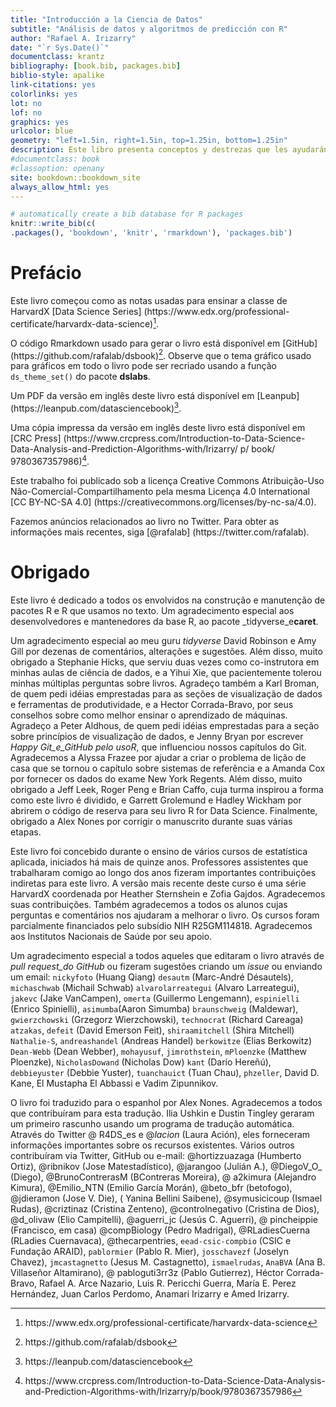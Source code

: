 ```yaml
---
title: "Introducción a la Ciencia de Datos"
subtitle: "Análisis de datos y algoritmos de predicción con R"
author: "Rafael A. Irizarry"
date: "`r Sys.Date()`"
documentclass: krantz
bibliography: [book.bib, packages.bib]
biblio-style: apalike
link-citations: yes
colorlinks: yes
lot: no
lof: no
graphics: yes
urlcolor: blue
geometry: "left=1.5in, right=1.5in, top=1.25in, bottom=1.25in"
description: Este libro presenta conceptos y destrezas que les ayudarán abordar los retos de situaciones actuales del análisis de datos. Cubre conceptos de probabilidad, inferencia estadística, regresión lineal y machine learning. Además, les permitirá desarrollar destrezas como la programación R, el wrangling de datos con dplyr, la visualización de datos con ggplot2, la organización de archivos con Shell de UNIX/ Linux, el control de versiones con GitHub y la preparación de documentos reproducibles con R markdown.
#documentclass: book
#classoption: openany
site: bookdown::bookdown_site
always_allow_html: yes
---
```



```r
# automatically create a bib database for R packages
knitr::write_bib(c(
.packages(), 'bookdown', 'knitr', 'rmarkdown'), 'packages.bib')
```

# Prefácio {-}

Este livro começou como as notas usadas para ensinar a classe de
HarvardX [Data Science Series] (https://www.edx.org/professional-certificate/harvardx-data-science)^[https://www.edx.org/professional-certificate/harvardx-data-science].

O código Rmarkdown usado para gerar o livro está disponível em [GitHub] (https://github.com/rafalab/dsbook)^[https://github.com/rafalab/dsbook]. Observe que o tema gráfico usado para gráficos em todo o livro pode ser recriado usando a função `ds_theme_set()` do pacote __dslabs__.

Um PDF da versão em inglês deste livro está disponível em [Leanpub] (https://leanpub.com/datasciencebook)^[https://leanpub.com/datasciencebook].

Uma cópia impressa da versão em inglês deste livro está disponível em [CRC Press] (https://www.crcpress.com/Introduction-to-Data-Science-Data-Analysis-and-Prediction-Algorithms-with/Irizarry/ p/ book/ 9780367357986)^[https://www.crcpress.com/Introduction-to-Data-Science-Data-Analysis-and-Prediction-Algorithms-with/Irizarry/p/book/9780367357986].

Este trabalho foi publicado sob a licença Creative Commons Atribuição-Uso Não-Comercial-Compartilhamento pela mesma Licença 4.0 International [CC BY-NC-SA 4.0] (https://creativecommons.org/licenses/by-nc-sa/4.0).

Fazemos anúncios relacionados ao livro no Twitter. Para obter as informações mais recentes, siga [\@rafalab] (https://twitter.com/rafalab).

# Obrigado {-}

Este livro é dedicado a todos os envolvidos na construção e manutenção de pacotes R e R que usamos no texto. Um agradecimento especial aos desenvolvedores e mantenedores da base R, ao pacote _tidyverse_e__caret__.

Um agradecimento especial ao meu guru _tidyverse_ David Robinson e Amy Gill por dezenas de comentários, alterações e sugestões. Além disso, muito obrigado a Stephanie Hicks, que serviu duas vezes como co-instrutora em minhas aulas de ciência de dados, e a Yihui Xie, que pacientemente tolerou minhas múltiplas perguntas sobre livros. Agradeço também a Karl Broman, de quem pedi idéias emprestadas para as seções de visualização de dados e ferramentas de produtividade, e a Hector Corrada-Bravo, por seus conselhos sobre como melhor ensinar o aprendizado de máquinas. Agradeço a Peter Aldhous, de quem pedi idéias emprestadas para a seção sobre princípios de visualização de dados, e Jenny Bryan por escrever _Happy Git_e_GitHub pelo usoR_, que influenciou nossos capítulos do Git. Agradecemos a Alyssa Frazee por ajudar a criar o problema de lição de casa que se tornou o capítulo sobre sistemas de referência e a Amanda Cox por fornecer os dados do exame New York Regents. Além disso, muito obrigado a Jeff Leek, Roger Peng e Brian Caffo, cuja turma inspirou a forma como este livro é dividido, e Garrett Grolemund e Hadley Wickham por abrirem o código de reserva para seu livro R for Data Science. Finalmente, obrigado a Alex Nones por corrigir o manuscrito durante suas várias etapas.

Este livro foi concebido durante o ensino de vários cursos de estatística aplicada, iniciados há mais de quinze anos. Professores assistentes que trabalharam comigo ao longo dos anos fizeram importantes contribuições indiretas para este livro. A versão mais recente deste curso é uma série HarvardX coordenada por Heather Sternshein e Zofia Gajdos. Agradecemos suas contribuições. Também agradecemos a todos os alunos cujas perguntas e comentários nos ajudaram a melhorar o livro. Os cursos foram parcialmente financiados pelo subsídio NIH R25GM114818. Agradecemos aos Institutos Nacionais de Saúde por seu apoio.

Um agradecimento especial a todos aqueles que editaram o livro através de _pull request_do GitHub_ ou fizeram sugestões criando um _issue_ ou enviando um email: `nickyfoto` (Huang Qiang) `desautm` (Marc-André Désautels), `michaschwab` (Michail Schwab) `alvarolarreategui` (Alvaro Larreategui), `jakevc` (Jake VanCampen), `omerta` (Guillermo Lengemann), `espinielli` (Enrico Spinielli), `asimumba`(Aaron Simumba) `braunschweig` (Maldewar), `gwierzchowski` (Grzegorz Wierzchowski), `technocrat` (Richard Careaga) `atzakas`, `defeit` (David Emerson Feit), `shiraamitchell` (Shira Mitchell) `Nathalie-S`, `andreashandel` (Andreas Handel) `berkowitze` (Elias Berkowitz) `Dean-Webb` (Dean Webber), `mohayusuf`, `jimrothstein`, `mPloenzke` (Matthew Ploenzke), `NicholasDowand` (Nicholas Dow) `kant` (Darío Hereñú), `debbieyuster` (Debbie Yuster), `tuanchauict` (Tuan Chau), `phzeller`, David D. Kane, El Mustapha El Abbassi e Vadim Zipunnikov.

O livro foi traduzido para o espanhol por Alex Nones. Agradecemos a todos que contribuíram para esta tradução. Ilia Ushkin e Dustin Tingley geraram um primeiro rascunho usando um programa de tradução automática. Através do Twitter \@ R4DS_es e \@_lacion_ (Laura Ación), eles forneceram informações importantes sobre os recursos existentes. Vários outros contribuíram via Twitter, GitHub ou e-mail: \@hortizzuazaga (Humberto Ortiz), \@ribnikov (Jose Matestadístico), \@jarangoo (Julián A.), \@DiegoV_O_
(Diego), \@BrunoContrerasM (BContreras Moreira), \@ a2kimura (Alejandro Kimura), \@Emilio_NTN (Emilio García Morán), \@beto_bfr (betofogo), \@jdieramon (Jose V. Die), \yabellini ( Yanina Bellini Saibene), \@symusicicoup (Ismael Rudas), \@criztinaz (Cristina Zenteno), \@controlnegativo (Cristina de Dios), \@d_olivaw (Elio Campitelli), \@aguerri_jc (Jesús C. Aguerri), \@ pincheippie (Francisco, em casa) \@compBiology (Pedro Madrigal), \@RLadiesCuerna (RLadies Cuernavaca), \@thecarpentries, `eead-csic-compbio` (CSIC e Fundação ARAID), `pablormier` (Pablo R. Mier), `josschavezf` (Joselyn Chavez), `jmcastagnetto` (Jesus M. Castagnetto), `ismaelrudas`, `AnaBVA` (Ana B. Villaseñor Altamirano), @ pabloguti3rr3z (Pablo Gutierrez), Héctor Corrada-Bravo, Rafael A. Arce Nazario, Luis R. Pericchi Guerra, María E. Perez Hernández, Juan Carlos Perdomo, Anamari Irizarry e Amed Irizarry.





